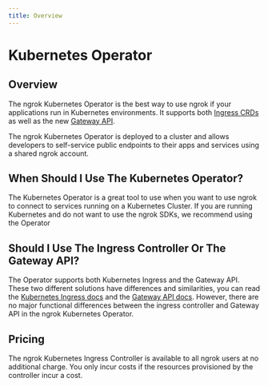 ```yaml
---
title: Overview
---
```


# Kubernetes Operator

## Overview

The ngrok Kubernetes Operator is the best way to use ngrok if your
applications run in Kubernetes environments. It supports both [Ingress CRDs](https://kubernetes.io/docs/concepts/services-networking/ingress/) as well as the new [Gateway API](https://gateway-api.sigs.k8s.io/).

The ngrok Kubernetes Operator is deployed to a cluster and allows developers to self-service public endpoints to their apps and services using a shared ngrok account.

## When Should I Use The Kubernetes Operator?

The Kubernetes Operator is a great tool to use when you want to use ngrok to connect to services running on a Kubernetes Cluster. If you are running Kubernetes and do not want to use the ngrok SDKs, we recommend using the Operator

## Should I Use The Ingress Controller Or The Gateway API?

The Operator supports both Kubernetes Ingress and the Gateway API. These two different solutions have differences and similarities, you can read the [Kubernetes Ingress docs](https://kubernetes.io/docs/concepts/services-networking/ingress/) and the [Gateway API docs](https://gateway-api.sigs.k8s.io/). However, there are no major functional differences between the ingress controller and Gateway API in the ngrok Kubernetes Operator.

## Pricing

The ngrok Kubernetes Ingress Controller is available to all ngrok users at no
additional charge. You only incur costs if the resources provisioned by the
controller incur a cost.
